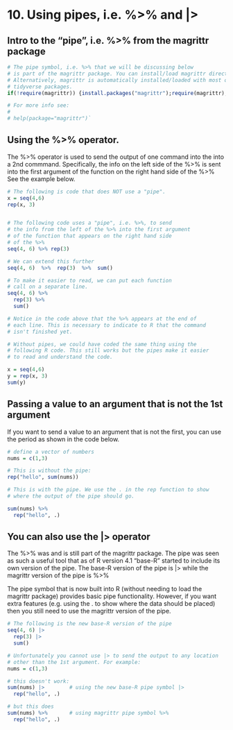 # <yrChapterNumber>10. </yrChapterNumber> Using pipes, i.e. %>% and |>

## Intro to the "pipe", i.e. %>% from the magrittr package

```r
# The pipe symbol, i.e. %>% that we will be discussing below
# is part of the magrittr package. You can install/load magrittr directly.
# Alternatively, magrittr is automatically installed/loaded with most of the
# tidyverse packages. 
if(!require(magrittr)) {install.packages("magrittr");require(magrittr);}

# For more info see:
#
# help(package="magrittr")`

```

## Using the %>% operator.

The %>% operator is used to send the output of one command into the 
into a 2nd commmand. Specifically, the info 
on the left side of the %>% is sent into the first argument 
of the function on the right hand side of the %>%
See the example below.

```r
# The following is code that does NOT use a "pipe".
x = seq(4,6)
rep(x, 3)


# The following code uses a "pipe", i.e. %>%, to send
# the info from the left of the %>% into the first argument
# of the function that appears on the right hand side
# of the %>%
seq(4, 6) %>% rep(3)

# We can extend this further
seq(4, 6)  %>%  rep(3)  %>%  sum()

# To make it easier to read, we can put each function
# call on a separate line.
seq(4, 6) %>%
  rep(3) %>%
  sum()

# Notice in the code above that the %>% appears at the end of 
# each line. This is necessary to indicate to R that the command
# isn't finished yet.

# Without pipes, we could have coded the same thing using the
# following R code. This still works but the pipes make it easier
# to read and understand the code.

x = seq(4,6)
y = rep(x, 3)
sum(y)
```

## Passing a value to an argument that is not the 1st argument

If you want to send a value to an argument that is not the first,
you can use the period as shown in the code below.

```r
# define a vector of numbers
nums = c(1,3)

# This is without the pipe:
rep("hello", sum(nums))

# This is with the pipe. We use the . in the rep function to show
# where the output of the pipe should go.

sum(nums) %>%
  rep("hello", .)

```

## You can also use the |> operator

The %>% was and is still part of the magrittr package. The pipe was seen
as such a useful tool that as of R version 4.1 "base-R" started to include 
its own version of the pipe. The base-R version of the pipe is |> while
the magrittr version of the pipe is %>%

The pipe symbol that is now built into R (without needing to load the
magrittr package) provides basic pipe functionality. However,
if you want extra features (e.g. using the . to show where the data
should be placed) then you still need to use the magrittr version 
of the pipe.


```r

# The following is the new base-R version of the pipe
seq(4, 6) |>
  rep(3) |>
  sum()

# Unfortunately you cannot use |> to send the output to any location
# other than the 1st argument. For example:
nums = c(1,3)

# this doesn't work:
sum(nums) |>        # using the new base-R pipe symbol |>
  rep("hello", .)   

# but this does
sum(nums) %>%       # using magrittr pipe symbol %>%
  rep("hello", .)   

```
